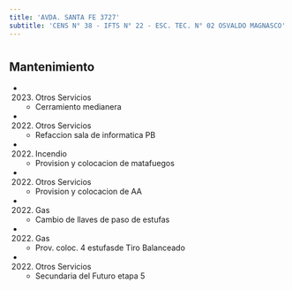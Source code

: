 ```yaml
---
title: 'AVDA. SANTA FE 3727'
subtitle: 'CENS N° 38 - IFTS N° 22 - ESC. TEC. N° 02 OSVALDO MAGNASCO'
---
```


#


## Mantenimiento

*  (2023) Otros Servicios 
    + Cerramiento medianera

*  (2022) Otros Servicios 
    + Refaccion sala de informatica PB

*  (2022) Incendio 
    + Provision y colocacion de matafuegos

*  (2022) Otros Servicios 
    + Provision y colocacion de AA

*  (2022) Gas 
    + Cambio de llaves de paso de estufas

*  (2022) Gas 
    + Prov. coloc. 4 estufasde Tiro Balanceado

*  (2022) Otros Servicios 
    + Secundaria del Futuro etapa 5



